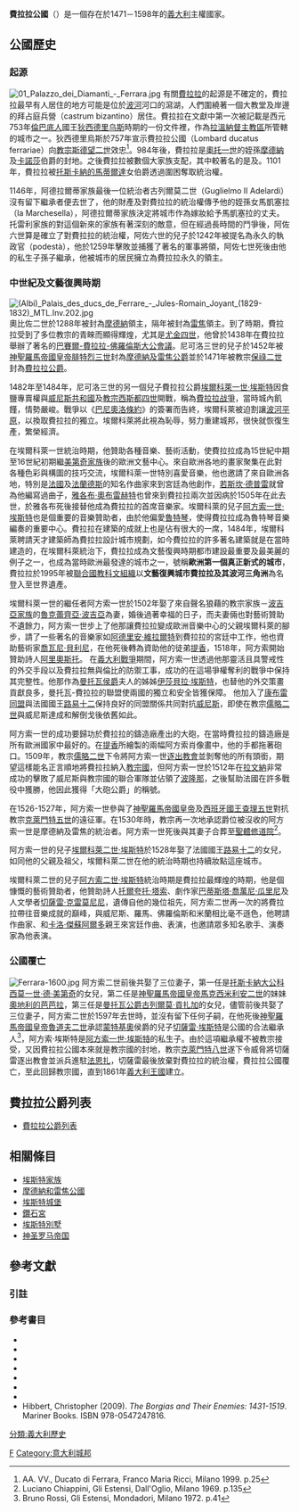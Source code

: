 {{Infobox Former Country
|native_name = ''{{lang|it|Ducato di Ferrara}}''
|conventional_long_name = 費拉拉公國
|common_name = 費拉拉
|continent= 歐洲
|region = 意大利
|country = 意大利
|life_span = 1471年－1598年
|year_start = 1471年
|year_end = 1598年
|p1 = 費拉拉侯國
|flag_p1 = CoA Città di Ferrara.svg
|s1 = 教宗國
|flag_s1 = Flag of the Papal States (pre 1808).svg
|image_flag = Ducado de Modena (antes de 1830).svg
|image_coat = Coat of arms of the House of Este (1471).svg
|image_map = Map of Italy (1494)-en.svg
|image_map_caption = 淡黃色部分區域為[[埃斯特家族|埃斯特家族]]統治時期的費拉拉公國
|common_languages = [[意大利語|意大利語]]、[[拉丁語|拉丁語]]
|religion = [[羅馬天主教|羅馬天主教]]
|capital = [[費拉拉|費拉拉]]
|era                    = [[中世紀|中世紀]]<BR>[[文藝復興時期|文藝復興時期]]
|status                 = [[教宗國|教宗國]][[封地|封地]]
|empire                 = 
|government_type = [[君主制|君主制]][[公國|公國]]
|title_leader = 費拉拉公爵
|leader1 = {{Tsl|en|Borso d'Este|博爾索·埃斯特}}<small>（首）</small>
|year_leader1 = 1471年
|leader2 = [[阿方索二世·埃斯特|阿方索二世·埃斯特]] <small>（末）</small>
|year_leader2 = 1559年－1597年
|event_start = {{Tsl|en|Borso d'Este|博爾索·埃斯特}}被教宗[[庇護二世|庇護二世]]封為費拉拉公爵
|event_end = 由於缺乏合法繼承人，公國被 {{flag|教皇國}} 收回
|today                  = {{flag|Italy}}
}}

'''費拉拉公國'''（{{lang-it|'''Ducato di Ferrara'''}}）是一個存在於1471－1598年的[[義大利|義大利]]主權國家。

==公國歷史==
===起源===
[[File:01_Palazzo_dei_Diamanti_-_Ferrara.jpg|right]]
有關[[費拉拉|費拉拉]]的起源是不確定的，費拉拉最早有人居住的地方可能是位於[[波河|波河]]河口的瀉湖，人們圍繞著一個大教堂及岸邊的拜占庭兵營（castrum bizantino）居住。費拉拉在文獻中第一次被記載是西元753年[[倫巴底|倫巴底人]]國王[[狄西德里乌斯|狄西德里乌斯]]時期的一份文件裡，作為[[拉溫納督主教區|拉溫納督主教區]]所管轄的城市之一。狄西德里烏斯於757年宣示費拉拉公國（Lombard ducatus ferrariae）向[[教宗斯德望二世|教宗斯德望二世]]效忠<ref>AA. VV., Ducato di Ferrara, Franco Maria Ricci, Milano 1999. p.25</ref>。984年後，費拉拉是[[奧托一世_(神聖羅馬帝國)|奧托一世]]的姪孫[[摩德納|摩德納]]及[[卡諾莎|卡諾莎]]伯爵{{Tsl|en|Tedald of Canossa|卡諾莎的特道爾多}}的封地。之後費拉拉被數個大家族支配，其中較著名的是{{Tsl|it|Adelardi|阿德拉爾蒂家族}}及{{Tsl|it|Torelli (famiglia)|托雷利家族}}。1101年，費拉拉被[[托斯卡納的馬蒂爾達|托斯卡納的馬蒂爾達]]女伯爵透過圍困奪取統治權。

1146年，阿德拉爾蒂家族最後一位統治者古列爾莫二世（Guglielmo II Adelardi）沒有留下繼承者便去世了，他的財產及對費拉拉的統治權傳予他的姪孫女馬凱塞拉（la Marchesella），阿德拉爾蒂家族決定將城市作為嫁妝給予馬凱塞拉的丈夫{{Tsl|en|Azzo VI of Este|阿佐六世·埃斯特}}。托雷利家族的{{Tsl|it|Salinguerra Torelli|沙林圭拉·托雷利}}對這個新來的家族有著深刻的敵意，但在經過長時間的鬥爭後，阿佐六世算是確立了對費拉拉的統治權，阿佐六世的兒子{{Tsl|en|Azzo VII d'Este|阿佐七世·埃斯特}}於1242年被提名為永久的執政官（podestà），他於1259年擊敗並捕獲了著名的軍事將領{{Tsl|en|Ezzelino III da Romano|維洛那的埃傑里諾}}，阿佐七世死後由他的私生子孫子{{Tsl|en|Obizzo II d'Este, Marquis of Ferrara|奧比佐二世·埃斯特}}繼承，他被城市的居民擁立為費拉拉永久的領主。

===中世紀及文藝復興時期===
[[File:(Albi)_Palais_des_ducs_de_Ferrare_-_Jules-Romain_Joyant_(1829-1832)_MTL.Inv.202.jpg|left]]
奧比佐二世於1288年被封為[[摩德納|摩德納]]領主，隔年被封為[[雷焦艾米利亞|雷焦]]領主。到了{{Tsl|en|Niccolò III d'Este, Marquis of Ferrara|尼可洛三世·埃斯特}}時期，費拉拉受到了多位教宗的青睞而顯得輝煌，尤其是[[尤金四世|尤金四世]]，他曾於1438年在費拉拉舉辦了著名的[[佛羅倫斯大公會議|巴賽爾-費拉拉-佛羅倫斯大公會議]]。尼可洛三世的兒子{{Tsl|en|Borso d'Este|博爾索·埃斯特}}於1452年被[[腓特烈三世_(神聖羅馬帝國)|神聖羅馬帝國皇帝腓特烈三世]]封為[[摩德納公爵列表|摩德納及雷焦公爵]]並於1471年被教宗[[保祿二世|保祿二世]]封為[[摩德納公爵列表|費拉拉公爵]]。

1482年至1484年，尼可洛三世的另一個兒子費拉拉公爵[[埃爾科萊一世·埃斯特|埃爾科萊一世·埃斯特]]因食鹽專賣權與[[威尼斯共和國|威尼斯共和國]]及[[教宗|教宗]][[西斯都四世|西斯都四世]]開戰，稱為[[費拉拉战爭|費拉拉战爭]]，當時城內飢饉，情勢嚴峻。戰爭以《[[巴尼奧洛條約|巴尼奧洛條約]]》的簽署而告終，埃爾科萊被迫割讓[[波河平原|波河平原]]，以換取費拉拉的獨立。埃爾科萊將此視為恥辱，努力重建城邦，很快就恢復生產，繁榮經濟。

在埃爾科萊一世統治時期，他贊助各種音樂、藝術活動，使費拉拉成為15世紀中期至16世紀初期繼[[美第奇家族|美第奇家族]]後的歐洲文藝中心。來自歐洲各地的畫家聚集在此對各種色彩與構圖的技巧交流，埃爾科萊一世特別喜愛音樂，他也邀請了來自歐洲各地，特別是[[法國|法國]]及[[法蘭德斯|法蘭德斯]]的知名作曲家來到宮廷為他創作，[[若斯坎·德普雷|若斯坎·德普雷]]就曾為他編寫過曲子，[[雅各布·奧布雷赫特|雅各布·奧布雷赫特]]也曾來到費拉拉兩次並因病於1505年在此去世，{{Tsl|en|Antoine Brumel|安托萬·布魯梅爾}}於雅各布死後接替他成為費拉拉的首席音樂家。埃爾科萊的兒子[[阿方索一世·埃斯特|阿方索一世·埃斯特]]也是個重要的音樂贊助者，由於他偏愛[[魯特琴|魯特琴]]，使得費拉拉成為魯特琴音樂編奏的重要中心。費拉拉在建築的成就上也是佔有很大的一席，1484年，埃爾科萊聘請天才建築師{{Tsl|en|Biagio Rossetti|比亞喬·羅塞蒂}}為費拉拉設計城市規劃，如今費拉拉的許多著名建築就是在當時建造的，在埃爾科萊統治下，費拉拉成為文藝復興時期都市建設最重要及最美麗的例子之一，也成為當時歐洲最發達的城市之一，號稱'''歐洲第一個真正新式的城市'''，費拉拉於1995年被[[聯合國教科文組織|聯合國教科文組織]]以'''文藝復興城市費拉拉及其波河三角洲'''為名登入至世界遺產。

埃爾科萊一世的繼任者阿方索一世於1502年娶了來自聲名狼藉的教宗家族－[[波吉亞家族|波吉亞家族]]的[[魯克蕾齊亞·波吉亞|魯克蕾齊亞·波吉亞]]為妻，婚後過著幸福的日子，而夫妻倆也對藝術贊助不遺餘力，阿方索一世步上了他那讓費拉拉變成歐洲音樂中心的父親埃爾科萊的腳步，請了一些著名的音樂家如[[阿德里安·維拉爾特|阿德里安·維拉爾特]]到費拉拉的宮廷中工作，他也資助藝術家[[喬瓦尼·貝利尼|喬瓦尼·貝利尼]]，在他死後轉為資助他的徒弟[[提香|提香]]，1518年，阿方索開始贊助詩人[[阿里奧斯托|阿里奧斯托]]。
在[[義大利戰爭|義大利戰爭]]期間，阿方索一世透過他那靈活且具警戒性的外交手段以及費拉拉無與倫比的防禦工事，成功的在這場爭權奪利的戰爭中保持其完整性。他那作為[[曼托瓦公爵|曼托瓦侯爵]]夫人的姊姊[[伊莎貝拉·埃斯特|伊莎貝拉·埃斯特]]，也替他的外交策畫貢獻良多，曼托瓦-費拉拉的聯盟使兩國的獨立和安全皆獲保障。
他加入了[[康布雷同盟|康布雷同盟]]與法國國王[[路易十二|路易十二]]保持良好的同盟關係共同對抗[[威尼斯|威尼斯]]，即使在教宗[[儒略二世|儒略二世]]與威尼斯達成和解倒戈後依舊如此。

阿方索一世的成功要歸功於費拉拉的鑄造廠產出的大砲，在當時費拉拉的鑄造廠是所有歐洲國家中最好的。在[[提香|提香]]所繪製的兩幅阿方索肖像畫中，他的手都拖著砲口。1509年，教宗[[儒略二世|儒略二世]]下令將阿方索一世[[逐出教會|逐出教會]]並剝奪他的所有頭銜，期望這樣能名正言順地將費拉拉納入[[教宗國|教宗國]]，但阿方索一世於1512年在[[拉文納|拉文納]]非常成功的擊敗了威尼斯與教宗國的聯合軍隊並佔領了[[波隆那|波隆那]]，之後幫助法國在許多戰役中獲勝，他因此獲得「大砲公爵」的稱號。

在1526-1527年，阿方索一世參與了[[神聖羅馬帝國皇帝|神聖羅馬帝國皇帝]]及[[西班牙國王|西班牙國王]][[查理五世_(神聖羅馬帝國)|查理五世]]對抗教宗[[克萊門特五世|克萊門特五世]]的遠征軍。在1530年時，教宗再一次地承認爵位被沒收的阿方索一世是摩德納及雷焦的統治者。阿方索一世死後與其妻子合葬至[[聖體修道院|聖體修道院]]<ref>Luciano Chiappini, Gli Estensi, Dall'Oglio, Milano 1969. p.135</ref>。

阿方索一世的兒子[[埃爾科萊二世·埃斯特|埃爾科萊二世·埃斯特]]於1528年娶了法國國王[[路易十二|路易十二]]的女兒{{Tsl|en|Renée of France|法蘭西的胡妮}}，如同他的父親及祖父，埃爾科萊二世在他的統治時期也持續妝點這座城市。

埃爾科萊二世的兒子[[阿方索二世·埃斯特|阿方索二世·埃斯特]]統治時期是費拉拉最輝煌的時期，他是個慷慨的藝術贊助者，他贊助詩人[[托爾夸托·塔索|托爾夸托·塔索]]、劇作家[[巴蒂斯塔·喬萬尼·瓜里尼|巴蒂斯塔·喬萬尼·瓜里尼]]及人文學者[[切薩雷·克雷莫尼尼_(哲學家)|切薩雷·克雷莫尼尼]]，遺傳自他的幾位祖先，阿方索二世再一次的將費拉拉帶往音樂成就的巔峰，與威尼斯、羅馬、佛羅倫斯和米蘭相比毫不遜色，他聘請作曲家{{Tsl|en|Luzzasco Luzzaschi|盧扎斯科·盧扎斯基}}、{{Tsl|en|Lodovico Agostini|盧多維科·阿戈斯提尼}}和[[卡洛·傑蘇阿爾多|卡洛·傑蘇阿爾多]]親王來宮廷作曲、表演，也邀請眾多知名歌手、演奏家為他表演。

===公國覆亡===
[[File:Ferrara-1600.jpg|right]]
阿方索二世前後共娶了三位妻子，第一任是[[托斯卡納大公|托斯卡納大公]][[科西莫一世·德·美第奇|科西莫一世·德·美第奇]]的女兒{{Tsl|en|Lucrezia de' Medici, Duchess of Ferrara|魯克蕾齊亞·德·美第奇}}，第二任是[[馬克西米利安二世_(神聖羅馬帝國)|神聖羅馬帝國皇帝馬克西米利安二世]]的妹妹[[奧地利的芭芭拉|奧地利的芭芭拉]]，第三任是[[曼托瓦公爵|曼托瓦公爵]][[古列爾莫·貢扎加|古列爾莫·貢扎加]]的女兒{{Tsl|en|Margherita Gonzaga, Duchess of Ferrara|瑪格麗塔·貢扎加}}，儘管前後共娶了三位妻子，阿方索二世於1597年去世時，並沒有留下任何子嗣，在他死後[[魯道夫二世_(神聖羅馬帝國)|神聖羅馬帝國皇帝魯道夫二世]]承認[[蒙特基奧|蒙特基奧]]侯爵{{Tsl|en|Alfonso d'Este, Lord of Montecchio|阿方索·埃斯特}}的兒子[[切薩雷·埃斯特|切薩雷·埃斯特]]是公國的合法繼承人<ref>Bruno Rossi, Gli Estensi, Mondadori, Milano 1972. p.41</ref>，阿方索·埃斯特是[[阿方索一世·埃斯特|阿方索一世·埃斯特]]的私生子。由於這項繼承權不被教宗接受，又因費拉拉公國本來就是教宗國的封地，教宗[[克萊門特八世|克萊門特八世]]遂下令威脅將切薩雷逐出教會並派兵進駐[[法恩扎|法恩扎]]，切薩雷最後放棄對費拉拉的統治權，費拉拉公國覆亡，至此回歸教宗國，直到1861年[[義大利王國_(1861年–1946年)|義大利王國]]建立。

==費拉拉公爵列表==
* [[摩德納公爵列表|費拉拉公爵列表]]

==相關條目==
* [[埃斯特家族|埃斯特家族]]
* [[摩德納和雷焦公國|摩德納和雷焦公國]]
* [[埃斯特城堡|埃斯特城堡]]
* [[鑽石宮|鑽石宮]]
* [[埃斯特別墅|埃斯特別墅]]
* [[神圣罗马帝国|神圣罗马帝国]]

==參考文獻==
===引註===
{{reflist}}
===參考書目===
*{{cite book|first=Luciano |last=Chiappini|title=Gli Estensi. Mille anni di storia|location=Ferrara|year=2001}}
*{{cite book|first=Edmund G.|last= Gardner|title=Dukes and Poets in Ferrara: a Study in the Poetry, Religion and Politics of the Fifteenth and Sixteenth Centuries|url=https://archive.org/details/dukespoetsinferrara|location=London|year=1904}}
*{{cite book|first=Werner L.|last= Gundersheimer|title=Ferrara, the Style of a Renaissance Despotism|location=Princeton|year=1973}}
*{{cite book|first=Lewis|last= Lockwood|title=Music in Renaissance Ferrara, 1400-1505: The Creation of a Musical Center in the Italian Renaissance|location=Oxford|year= 1984}}
*{{cite book|first=Patrick |last=Macey|title=Bonfire Songs:  Savonarola's Musical Legacy|url=https://archive.org/details/bonfiresongssavo0000mace |location=Oxford|publisher=Clarendon Press|year=1998|isbn= 0-19-816669-9}}
*{{cite book|first=Charles M.|last= Rosenberg|title=The Este Monuments and Urban Development in Renaissance Ferrara|location=Cambridge|year=1997}}
*{{cite book|first=Thomas|last= Tuohy|title=Herculean Ferrara: Ercole d'Este, 1471-1505, and the Invention of a Ducal Capital|location=Cambridge|year=1996}}
* Hibbert, Christopher (2009). ''The Borgias and Their Enemies: 1431-1519''. Mariner Books. ISBN 978-0547247816.

[[Category:已不存在的公國|F]]
[[分類:義大利歷史|分類:義大利歷史]]
[[Category:意大利城邦|Category:意大利城邦]]
{{Authority control}}